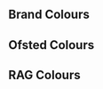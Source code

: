 
<Meta title="Colors" />

## Brand Colours

<ColorPalette>
  <ColorItem
    title="brand--secondary"
    subtitle="Brand secondary range from d90 - l90"
    colors={{ d40: '#1A252F', base: '#2C3E4F', l70: '#C0C5CA' }}
  />
  <ColorItem
    title="brand--tertiary"
    subtitle="brand tertiary range from d90 - l90"
    colors={{ d40: '#888B8E', base: '#E3E8EC', l70: '#F7F8F9' }}
  />
  <ColorItem
    title="brand--quaternary"
    subtitle="brand quaternary range from d90 - l90"
    colors={{ d40: '#3F5367', base: '#698BAB', l70: '#D2DCE6' }}
  />
  <ColorItem
    title="negative"
    subtitle="negative"
    colors={{ negative: '#A90100' }}
  />
  <ColorItem
    title="positive"
    subtitle="Positive"
    colors={{ positive: '#559A47' }}
  />
</ColorPalette>

## Ofsted Colours

<ColorPalette>
  <ColorItem
    title="ofsted--outstanding"
    subtitle="Ofsted outstanding range from d90 - l90"
    colors={{ d40: '#3A6E31', base: '#61B752', l70: '#D0E9CB' }}
  />
  <ColorItem
    title="ofsted--good"
    subtitle="Ofsted good range from d90 - l90"
    colors={{ d40: '#53596A', base: '#8B94B1', l70: '#DCDFE8' }}
  />
  <ColorItem
    title="ofsted--req"
    subtitle="Ofsted requires improvement range from d90 - l90"
    colors={{ d40: '#947335', base: '#F6BF58', l70: '#FCECCD' }}
  />
  <ColorItem
    title="ofsted--inadequate"
    subtitle="Ofsted inadequate range from d90 - l90"
    colors={{ d40: '#6C3B30', base: '#B46350', l70: '#E9D0CB' }}
  />
  <ColorItem
    title="ofsted--no-grade"
    subtitle="Ofsted no grade"
    colors={{ grey: '#AAAAAA' }}
  />
</ColorPalette>

## RAG Colours

<ColorPalette>
  <ColorItem
    title="rag--red"
    subtitle="RAG Red range from d90 - l90"
    colors={{ d40: '#6D2A22', base: '#B64638', l70: '#E9C8C3' }}
  />
  <ColorItem 
    title="rag--amber" 
    subtitle="RAG Amber range from d90 - l90" 
    colors={{ d40: '#80561C', base: '#D6902E', l70: '#F3DEC0'  }} 
  />
  <ColorItem 
    title="rag--blue" 
    subtitle="RAG Blue range from d90 - l90" 
    colors={{ d40: '#1D4F7F', base: '#3184D4', l70: '#C1DAF2'  }} 
  />
  <ColorItem 
    title="rag--teal" 
    subtitle="RAG Teal range from d90 - l90" 
    colors={{ d40: '#386E78', base: '#5EB8C8', l70: '#CFEAEF'  }} 
  />
  <ColorItem 
    title="rag--grey" 
    subtitle="RAG Grey range from d90 - l90" 
    colors={{ d40: '#666666', base: '#AAAAAA', l70: '#E6E6E6'  }} 
  />
  <ColorItem 
    title="rag--yellow" 
    subtitle="RAG Yellow range from d90 - l90" 
    colors={{ d40: '#987C16', base: '#FECE25', l70: '#FFF0BE'  }} 
  />
  <ColorItem 
    title="rag--white" 
    subtitle="RAG White range from d90 - l90" 
    colors={{ d40: '#949494', base: '#F7F7F7', l70: '#FDFDFD'  }} 
  />
  <ColorItem 
    title="rag--purple" 
    subtitle="RAG Purple range from d90 - l90" 
    colors={{ d40: '#554170', base: '#8E6CBB', l70: '#DDD3EB'  }} 
  />
  <ColorItem 
    title="rag--pink" 
    subtitle="RAG Pink range from d90 - l90" 
    colors={{ d40: '#7E2340', base: '#D23B6B', l70: '#F2C4D3'  }} 
  />
  <ColorItem 
    title="rag--black" 
    subtitle="RAG Black range from base - l90" 
    colors={{ base: '#000000', l70: '#B3B3B3'  }} 
  />
</ColorPalette>
